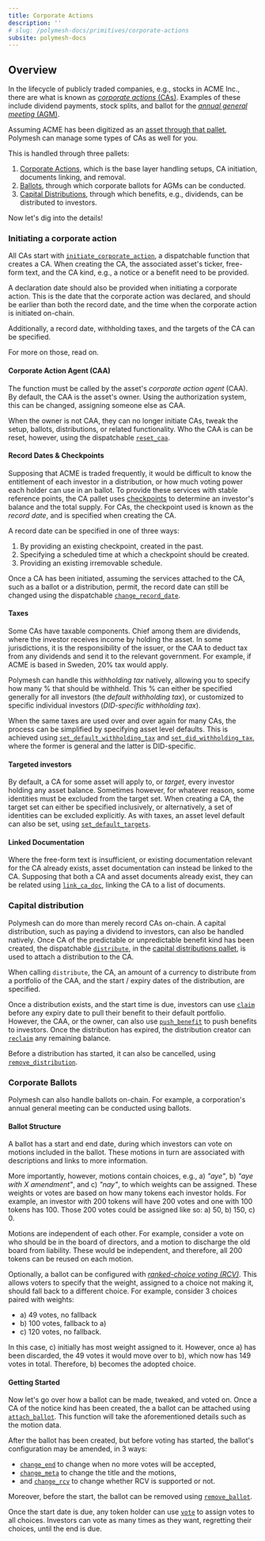 ```yaml
---
title: Corporate Actions
description: ''
# slug: /polymesh-docs/primitives/corporate-actions
subsite: polymesh-docs
---
```


## Overview

[ca]: https://en.wikipedia.org/wiki/Corporate_action
[agm]: https://en.wikipedia.org/wiki/Annual_general_meeting
[asset]: ../assets/
[pallet_ca]: https://docs.polymesh.live/pallet_corporate_actions/index.html
[pallet_ballot]: https://docs.polymesh.live/pallet_corporate_actions/ballot/index.html
[pallet_dist]: https://docs.polymesh.live/pallet_corporate_actions/distribution/index.html
[checkpoints]: ../assets/#checkpoints
[`initiate_corporate_action`]: https://docs.polymesh.live/pallet_corporate_actions/enum.Call.html#variant.initiate_corporate_action
[`reset_caa`]: https://docs.polymesh.live/pallet_corporate_actions/enum.Call.html#variant.remove_ca
[`change_record_date`]: https://docs.polymesh.live/pallet_corporate_actions/enum.Call.html#variant.change_record_date
[`set_default_withholding_tax`]: https://docs.polymesh.live/pallet_corporate_actions/enum.Call.html#variant.set_default_withholding_tax
[`set_did_withholding_tax`]: https://docs.polymesh.live/pallet_corporate_actions/enum.Call.html#variant.set_did_withholding_tax
[`set_default_targets`]: https://docs.polymesh.live/pallet_corporate_actions/enum.Call.html#variant.set_default_targets
[`link_ca_doc`]: https://docs.polymesh.live/pallet_corporate_actions/enum.Call.html#variant.link_ca_doc
[`distribute`]: https://docs.polymesh.live/pallet_corporate_actions/distribution/enum.Call.html#variant.distribute
[`claim`]: https://docs.polymesh.live/pallet_corporate_actions/distribution/enum.Call.html#variant.claim
[`push_benefit`]: https://docs.polymesh.live/pallet_corporate_actions/distribution/enum.Call.html#variant.push_benefit
[`reclaim`]: https://docs.polymesh.live/pallet_corporate_actions/distribution/enum.Call.html#variant.reclaim
[`remove_distribution`]: https://docs.polymesh.live/pallet_corporate_actions/distribution/enum.Call.html#variant.remove_distribution
[`attach_ballot`]: https://docs.polymesh.live/pallet_corporate_actions/ballot/enum.Call.html#variant.attach_ballot
[rcv]: https://en.wikipedia.org/wiki/Ranked_voting
[`change_end`]: https://docs.polymesh.live/pallet_corporate_actions/ballot/enum.Call.html#variant.change_end
[`change_meta`]: https://docs.polymesh.live/pallet_corporate_actions/ballot/enum.Call.html#variant.change_meta
[`change_rcv`]: https://docs.polymesh.live/pallet_corporate_actions/ballot/enum.Call.html#variant.change_rcv
[`remove_ballot`]: https://docs.polymesh.live/pallet_corporate_actions/ballot/enum.Call.html#variant.remove_ballot
[`vote`]: https://docs.polymesh.live/pallet_corporate_actions/ballot/enum.Call.html#variant.vote

In the lifecycle of publicly traded companies, e.g., stocks in ACME Inc., there are what is known as [_corporate actions_ (CAs)][ca]. Examples of these include dividend payments, stock splits, and ballot for the [_annual general meeting_ (AGM)][agm].

Assuming ACME has been digitized as an [asset through that pallet][asset], Polymesh can manage some types of CAs as well for you.

This is handled through three pallets:

1. [Corporate Actions][pallet_ca], which is the base layer handling setups, CA initiation, documents linking, and removal.
2. [Ballots][pallet_ballot], through which corporate ballots for AGMs can be conducted.
3. [Capital Distributions][pallet_dist], through which benefits, e.g., dividends, can be distributed to investors.

Now let's dig into the details!

### Initiating a corporate action

All CAs start with [`initiate_corporate_action`], a dispatchable function that creates a CA.
When creating the CA, the associated asset's ticker, free-form text, and the CA kind, e.g., a notice or a benefit need to be provided.

A declaration date should also be provided when initiating a corporate action. This is the date that the corporate action was declared, and should be earlier than both the record date, and the time when the corporate action is initiated on-chain.

Additionally, a record date, withholding taxes, and the targets of the CA can be specified.

For more on those, read on.

#### Corporate Action Agent (CAA)

The function must be called by the asset's _corporate action agent_ (CAA). By default, the CAA is the asset's owner. Using the authorization system, this can be changed, assigning someone else as CAA.

When the owner is not CAA, they can no longer initiate CAs, tweak the setup, ballots, distributions, or related functionality. Who the CAA is can be reset, however, using the dispatchable [`reset_caa`].

#### Record Dates & Checkpoints

Supposing that ACME is traded frequently, it would be difficult to know the entitlement of each investor in a distribution, or how much voting power each holder can use in an ballot.
To provide these services with stable reference points, the CA pallet uses [checkpoints] to determine an investor's balance and the total supply.
For CAs, the checkpoint used is known as the _record date_, and is specified when creating the CA.

A record date can be specified in one of three ways:

1. By providing an existing checkpoint, created in the past.
2. Specifying a scheduled time at which a checkpoint should be created.
3. Providing an existing irremovable schedule.

Once a CA has been initiated, assuming the services attached to the CA, such as a ballot or a distribution, permit, the record date can still be changed using the dispatchable [`change_record_date`].

#### Taxes

Some CAs have taxable components. Chief among them are dividends, where the investor receives income by holding the asset. In some jurisdictions, it is the responsibility of the issuer, or the CAA to deduct tax from any dividends and send it to the relevant government. For example, if ACME is based in Sweden, 20% tax would apply.

Polymesh can handle this _withholding tax_ natively, allowing you to specify how many % that should be withheld. This % can either be specified generally for all investors (the _default withholding tax_), or customized to specific individual investors (_DID-specific withholding tax_).

When the same taxes are used over and over again for many CAs, the process can be simplified by specifying asset level defaults. This is achieved using [`set_default_withholding_tax`] and [`set_did_withholding_tax`], where the former is general and the latter is DID-specific.

#### Targeted investors

By default, a CA for some asset will apply to, or _target_, every investor holding any asset balance. Sometimes however, for whatever reason, some identities must be excluded from the target set. When creating a CA, the target set can either be specified inclusively, or alternatively, a set of identities can be excluded explicitly. As with taxes, an asset level default can also be set, using [`set_default_targets`].

#### Linked Documentation

Where the free-form text is insufficient, or existing documentation relevant for the CA already exists, asset documentation can instead be linked to the CA. Supposing that both a CA and asset documents already exist, they can be related using [`link_ca_doc`], linking the CA to a list of documents.

### Capital distribution

Polymesh can do more than merely record CAs on-chain. A capital distribution, such as paying a dividend to investors, can also be handled natively. Once CA of the predictable or unpredictable benefit kind has been created, the dispatchable [`distribute`], in the [capital distributions pallet][pallet_dist], is used to attach a distribution to the CA.

When calling `distribute`, the CA, an amount of a currency to distribute from a portfolio of the CAA, and the start / expiry dates of the distribution, are specified.

Once a distribution exists, and the start time is due, investors can use [`claim`] before any expiry date to pull their benefit to their default portfolio. However, the CAA, or the owner, can also use [`push_benefit`] to push benefits to investors. Once the distribution has expired, the distribution creator can [`reclaim`] any remaining balance.

Before a distribution has started, it can also be cancelled, using [`remove_distribution`].

### Corporate Ballots

Polymesh can also handle ballots on-chain. For example, a corporation's annual general meeting can be conducted using ballots.

#### Ballot Structure

A ballot has a start and end date, during which investors can vote on motions included in the ballot. These motions in turn are associated with descriptions and links to more information.

More importantly, however, motions contain choices, e.g., a) _"aye"_, b) _"aye with X amendment"_, and c) _"nay"_, to which weights can be assigned. These weights or votes are based on how many tokens each investor holds. For example, an investor with 200 tokens will have 200 votes and one with 100 tokens has 100. Those 200 votes could be assigned like so: a) 50, b) 150, c) 0.

Motions are independent of each other. For example, consider a vote on who should be in the board of directors, and a motion to discharge the old board from liability. These would be independent, and therefore, all 200 tokens can be reused on each motion.

Optionally, a ballot can be configured with [_ranked-choice voting (RCV)_][rcv]. This allows voters to specify that the weight, assigned to a choice not making it, should fall back to a different choice. For example, consider 3 choices paired with weights:

- a) 49 votes, no fallback
- b) 100 votes, fallback to a)
- c) 120 votes, no fallback.

In this case, c) initially has most weight assigned to it. However, once a) has been discarded, the 49 votes it would move over to b), which now has 149 votes in total. Therefore, b) becomes the adopted choice.

#### Getting Started

Now let's go over how a ballot can be made, tweaked, and voted on. Once a CA of the notice kind has been created, the a ballot can be attached using [`attach_ballot`]. This function will take the aforementioned details such as the motion data.

After the ballot has been created, but before voting has started, the ballot's configuration may be amended, in 3 ways:

- [`change_end`] to change when no more votes will be accepted,
- [`change_meta`] to change the title and the motions,
- and [`change_rcv`] to change whether RCV is supported or not.

Moreover, before the start, the ballot can be removed using [`remove_ballot`].

Once the start date is due, any token holder can use [`vote`] to assign votes to all choices. Investors can vote as many times as they want, regretting their choices, until the end is due.

